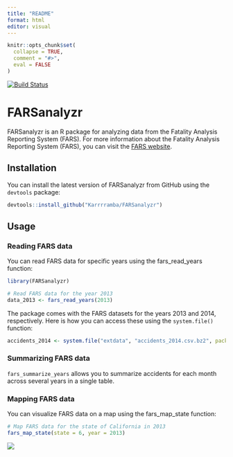 ```yaml
---
title: "README"
format: html
editor: visual
---
```


```r
knitr::opts_chunk$set(
  collapse = TRUE,
  comment = "#>",
  eval = FALSE
)
```

[![Build Status](https://app.travis-ci.com/Karrrramba/FARSanalyzr.svg?token=P4KJHzDKdk6ZKokQhvNP&branch=main)](https://app.travis-ci.com/Karrrramba/FARSanalyzr)

# FARSanalyzr

FARSanalyzr is an R package for analyzing data from the Fatality Analysis Reporting System (FARS). For more information about the Fatality Analysis Reporting System (FARS), you can visit the [FARS website](https://www.nhtsa.gov/research-data/fatality-analysis-reporting-system-fars).

## Installation

You can install the latest version of FARSanalyzr from GitHub using the `devtools` package:

```r
devtools::install_github("Karrrramba/FARSanalyzr")
```

## Usage

### Reading FARS data

You can read FARS data for specific years using the fars_read_years function:

```r
library(FARSanalyzr)

# Read FARS data for the year 2013
data_2013 <- fars_read_years(2013)
```

The package comes with the FARS datasets for the years 2013 and 2014, respectively. Here is how you can access these using the `system.file()` function:

```r
accidents_2014 <- system.file("extdata", "accidents_2014.csv.bz2", package = "FARSanalyzr")
```

### Summarizing FARS data

`fars_summarize_years` allows you to summarize accidents for each month across several years in a single table.

### Mapping FARS data

You can visualize FARS data on a map using the fars_map_state function:

```r
# Map FARS data for the state of California in 2013
fars_map_state(state = 6, year = 2013)
```

![](tests/testthat/_snaps/fars_map_state/reference-map.svg)
